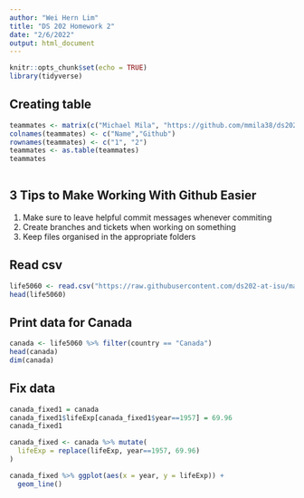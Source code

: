 ---
author: "Wei Hern Lim"
title: "DS 202 Homework 2"
date: "2/6/2022"
output: html_document
---

```{r setup, include=FALSE}
knitr::opts_chunk$set(echo = TRUE)
library(tidyverse)
```

## Creating table
```{r}
teammates <- matrix(c("Michael Mila", "https://github.com/mmila38/ds202-hw2",  "Wei Hern Lim", "https://github.com/noahwhlim/ds202-hw2"),ncol=2,byrow=TRUE)
colnames(teammates) <- c("Name","Github")
rownames(teammates) <- c("1", "2")
teammates <- as.table(teammates)
teammates
                 
```

## 3 Tips to Make Working With Github Easier  
1. Make sure to leave helpful commit messages whenever commiting  
2. Create branches and tickets when working on something  
3. Keep files organised in the appropriate folders  


## Read csv
```{r}
life5060 <- read.csv("https://raw.githubusercontent.com/ds202-at-isu/materials/master/01_collaborative-environment/data/gapminder-5060.csv")
head(life5060)

```


## Print data for Canada
```{r}
canada <- life5060 %>% filter(country == "Canada")
head(canada)
dim(canada)
```

## Fix data
```{r}
canada_fixed1 = canada
canada_fixed1$lifeExp[canada_fixed1$year==1957] = 69.96
canada_fixed1

canada_fixed <- canada %>% mutate(
  lifeExp = replace(lifeExp, year==1957, 69.96)  
)

canada_fixed %>% ggplot(aes(x = year, y = lifeExp)) +
  geom_line()
```



